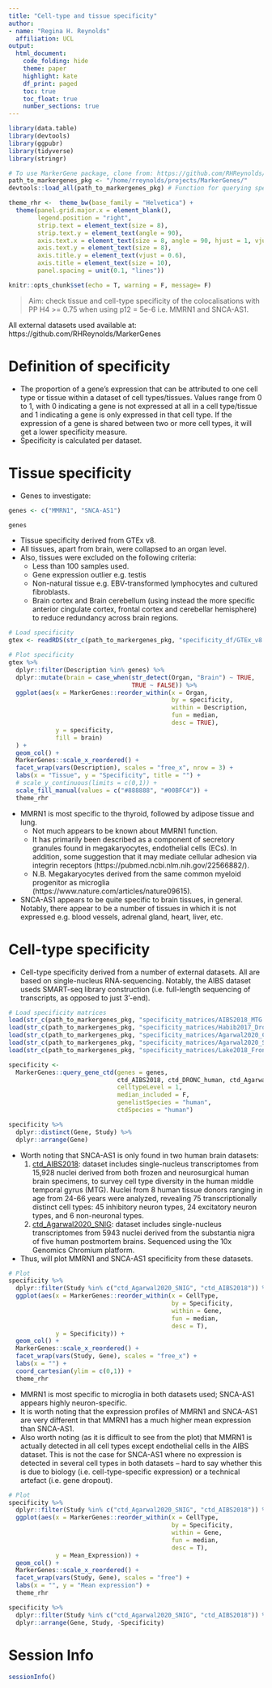 ```yaml
---
title: "Cell-type and tissue specificity"
author: 
- name: "Regina H. Reynolds"
  affiliation: UCL
output: 
  html_document:
    code_folding: hide
    theme: paper
    highlight: kate
    df_print: paged
    toc: true
    toc_float: true
    number_sections: true
---
```


```r

library(data.table)
library(devtools)
library(ggpubr)
library(tidyverse)
library(stringr)

# To use MarkerGene package, clone from: https://github.com/RHReynolds/MarkerGenes
path_to_markergenes_pkg <- "/home/rreynolds/projects/MarkerGenes/"
devtools::load_all(path_to_markergenes_pkg) # Function for querying specificity matrices

theme_rhr <-  theme_bw(base_family = "Helvetica") + 
  theme(panel.grid.major.x = element_blank(),
        legend.position = "right",
        strip.text = element_text(size = 8),
        strip.text.y = element_text(angle = 90),
        axis.text.x = element_text(size = 8, angle = 90, hjust = 1, vjust = 0.5),
        axis.text.y = element_text(size = 8),
        axis.title.y = element_text(vjust = 0.6),
        axis.title = element_text(size = 10),
        panel.spacing = unit(0.1, "lines"))

knitr::opts_chunk$set(echo = T, warning = F, message= F)
```

> Aim: check tissue and cell-type specificity of the colocalisations with PP H4 >= 0.75 when using p12 = 5e-6 i.e. MMRN1 and SNCA-AS1.

All external datasets used available at: https://github.com/RHReynolds/MarkerGenes

# Definition of specificity
- The proportion of a gene's expression that can be attributed to one cell type or tissue within a dataset of cell types/tissues. Values range from 0 to 1, with 0 indicating a gene is not expressed at all in a cell type/tissue and 1 indicating a gene is only expressed in that cell type. If the expression of a gene is shared between two or more cell types, it will get a lower specificity measure.
- Specificity is calculated per dataset.

# Tissue specificity
- Genes to investigate: 
```r
genes <- c("MMRN1", "SNCA-AS1")

genes
```

- Tissue specificity derived from GTEx v8. 
- All tissues, apart from brain, were collapsed to an organ level.
- Also, tissues were excluded on the following criteria: 
    - Less than 100 samples used. 
    - Gene expression outlier e.g. testis
    - Non-natural tissue e.g. EBV-transformed lymphocytes and cultured fibroblasts. 
    - Brain cortex and Brain cerebellum (using instead the more specific anterior cingulate cortex, frontal cortex and cerebellar hemisphere) to reduce redundancy across brain regions.
    
```r

# Load specificity 
gtex <- readRDS(str_c(path_to_markergenes_pkg, "specificity_df/GTEx_v8.Rds"))

# Plot specificity
gtex %>% 
  dplyr::filter(Description %in% genes) %>% 
  dplyr::mutate(brain = case_when(str_detect(Organ, "Brain") ~ TRUE,
                                  TRUE ~ FALSE)) %>% 
  ggplot(aes(x = MarkerGenes::reorder_within(x = Organ,
                                             by = specificity,
                                             within = Description,
                                             fun = median,
                                             desc = TRUE),
             y = specificity,
             fill = brain)
  ) +
  geom_col() +
  MarkerGenes::scale_x_reordered() +
  facet_wrap(vars(Description), scales = "free_x", nrow = 3) +
  labs(x = "Tissue", y = "Specificity", title = "") +
  # scale_y_continuous(limits = c(0,1)) +
  scale_fill_manual(values = c("#888888", "#00BFC4")) +
  theme_rhr

```

- MMRN1 is most specific to the thyroid, followed by adipose tissue and lung. 
    - Not much appears to be known about MMRN1 function. 
    - It has primarily been described as a component of secretory granules found in megakaryocytes, endothelial cells (ECs). In addition, some suggestion that it may mediate cellular adhesion via integrin receptors (https://pubmed.ncbi.nlm.nih.gov/22566882/).
    - N.B. Megakaryocytes derived from the same common myeloid progenitor as microglia (https://www.nature.com/articles/nature09615).
- SNCA-AS1 appears to be quite specific to brain tissues, in general. Notably, there appear to be a number of tissues in which it is not expressed e.g. blood vessels, adrenal gland, heart, liver, etc.

# Cell-type specificity
- Cell-type specificity derived from a number of external datasets. All are based on single-nucleus RNA-sequencing. Notably, the AIBS dataset useds SMART-seq library construction (i.e. full-length sequencing of transcripts, as opposed to just 3'-end).

```r

# Load specificity matrices
load(str_c(path_to_markergenes_pkg, "specificity_matrices/AIBS2018_MTG.rda"))
load(str_c(path_to_markergenes_pkg, "specificity_matrices/Habib2017_DroNc_Human.rda"))
load(str_c(path_to_markergenes_pkg, "specificity_matrices/Agarwal2020_CRTX.rda"))
load(str_c(path_to_markergenes_pkg, "specificity_matrices/Agarwal2020_SNIG.rda"))
load(str_c(path_to_markergenes_pkg, "specificity_matrices/Lake2018_FrontalCortexOnly.rda"))

specificity <- 
  MarkerGenes::query_gene_ctd(genes = genes,
                              ctd_AIBS2018, ctd_DRONC_human, ctd_Agarwal2020_CRTX, ctd_Agarwal2020_SNIG, ctd_BlueLake2018_FrontalCortexOnly,
                              celltypeLevel = 1, 
                              median_included = F,
                              genelistSpecies = "human", 
                              ctdSpecies = "human")

specificity %>% 
  dplyr::distinct(Gene, Study) %>% 
  dplyr::arrange(Gene)

```

- Worth noting that SNCA-AS1 is only found in two human brain datasets:
    1. [ctd_AIBS2018](https://portal.brain-map.org/atlases-and-data/rnaseq/human-mtg-smart-seq): dataset includes single-nucleus transcriptomes from 15,928 nuclei derived from both frozen and neurosurgical human brain specimens, to survey cell type diversity in the human middle temporal gyrus (MTG). Nuclei from 8 human tissue donors ranging in age from 24-66 years were analyzed, revealing 75 transcriptionally distinct cell types: 45 inhibitory neuron types, 24 excitatory neuron types, and 6 non-neuronal types.  
    2. [ctd_Agarwal2020_SNIG](https://www.ncbi.nlm.nih.gov/pmc/articles/PMC7442652/): dataset includes single-nucleus transcriptomes from 5943 nuclei derived from the substantia nigra of five human postmortem brains. Sequenced using the 10x Genomics Chromium platform.
- Thus, will plot MMRN1 and SNCA-AS1 specificity from these datasets.

```r

# Plot
specificity %>% 
  dplyr::filter(Study %in% c("ctd_Agarwal2020_SNIG", "ctd_AIBS2018")) %>%
  ggplot(aes(x = MarkerGenes::reorder_within(x = CellType, 
                                             by = Specificity, 
                                             within = Gene, 
                                             fun = median, 
                                             desc = T), 
             y = Specificity)) + 
  geom_col() +
  MarkerGenes::scale_x_reordered() +
  facet_wrap(vars(Study, Gene), scales = "free_x") + 
  labs(x = "") +
  coord_cartesian(ylim = c(0,1)) +
  theme_rhr

```

- MMRN1 is most specific to microglia in both datasets used; SNCA-AS1 appears highly neuron-specific.
- It is worth noting that the expression profiles of MMRN1 and SNCA-AS1 are very different in that MMRN1 has a much higher mean expression than SNCA-AS1. 
- Also worth noting (as it is difficult to see from the plot) that MMRN1 is actually detected in all cell types except endothelial cells in the AIBS dataset. This is not the case for SNCA-AS1 where no expression is detected in several cell types in both datasets -- hard to say whether this is due to biology (i.e. cell-type-specific expression) or a technical artefact (i.e. gene dropout).

```r

# Plot
specificity %>% 
  dplyr::filter(Study %in% c("ctd_Agarwal2020_SNIG", "ctd_AIBS2018")) %>%
  ggplot(aes(x = MarkerGenes::reorder_within(x = CellType, 
                                             by = Specificity, 
                                             within = Gene, 
                                             fun = median, 
                                             desc = T), 
             y = Mean_Expression)) + 
  geom_col() +
  MarkerGenes::scale_x_reordered() +
  facet_wrap(vars(Study, Gene), scales = "free") + 
  labs(x = "", y = "Mean expression") +
  theme_rhr

```

```r
specificity %>% 
  dplyr::filter(Study %in% c("ctd_Agarwal2020_SNIG", "ctd_AIBS2018")) %>% 
  dplyr::arrange(Gene, Study, -Specificity)
```

# Session Info
```r
sessionInfo()
```